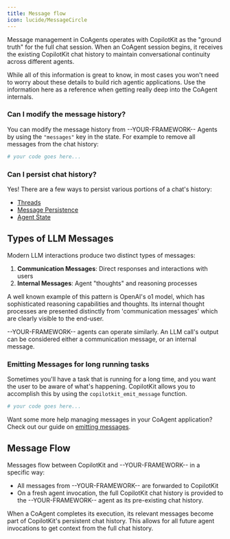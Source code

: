 ```yaml
---
title: Message flow
icon: lucide/MessageCircle
---
```


Message management in CoAgents operates with CopilotKit as the "ground truth" for the full chat session.
When an CoAgent session begins, it receives the existing CopilotKit chat history to maintain conversational
continuity across different agents.

<Callout>
  While all of this information is great to know, in most cases you won't need
  to worry about these details to build rich agentic applications. Use the
  information here as a reference when getting really deep into the CoAgent
  internals.
</Callout>

### Can I modify the message history?

You can modify the message history from --YOUR-FRAMEWORK-- Agents by using the `"messages"` key in the state. For example to remove all messages from the chat history:

```python
# your code goes here...
```

### Can I persist chat history?

Yes! There are a few ways to persist various portions of a chat's history:

- [Threads](/--YOUR-FRAMEWORK--/persistence/threads)
- [Message Persistence](/--YOUR-FRAMEWORK--/persistence/message-persistence)
- [Agent State](/--YOUR-FRAMEWORK--/persistence/loading-agent-state)

## Types of LLM Messages

Modern LLM interactions produce two distinct types of messages:

1. **Communication Messages**: Direct responses and interactions with users
2. **Internal Messages**: Agent "thoughts" and reasoning processes

A well known example of this pattern is OpenAI's o1 model, which has sophisticated reasoning capabilities and thoughts. Its internal
thought processes are presented distinctly from 'communication messages' which are clearly visible to the end-user.

--YOUR-FRAMEWORK-- agents can operate similarly. An LLM call's output can be considered either a communication message, or an internal message.

### Emitting Messages for long running tasks

Sometimes you'll have a task that is running for a long time, and you want the user to be aware of what's happening.
CopilotKit allows you to accomplish this by using the `copilotkit_emit_message` function.

```python
# your code goes here...
```

Want some more help managing messages in your CoAgent application? Check out our guide on [emitting messages](/--YOUR-FRAMEWORK--/advanced/emit-messages).

## Message Flow

Messages flow between CopilotKit and --YOUR-FRAMEWORK-- in a specific way:

- All messages from --YOUR-FRAMEWORK-- are forwarded to CopilotKit
- On a fresh agent invocation, the full CopilotKit chat history is provided to the --YOUR-FRAMEWORK-- agent as its pre-existing chat history.

When a CoAgent completes its execution, its relevant messages become part of CopilotKit's persistent chat history. This allows for all future agent invocations to get context from the full chat history. 